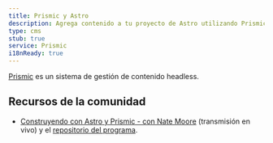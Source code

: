 ```yaml
---
title: Prismic y Astro
description: Agrega contenido a tu proyecto de Astro utilizando Prismic como CMS
type: cms
stub: true
service: Prismic
i18nReady: true
---
```


[Prismic](https://prismic.io/) es un sistema de gestión de contenido headless.

## Recursos de la comunidad

- [Construyendo con Astro y Prismic - con Nate Moore](https://www.youtube.com/watch?v=qFUfuDSLdxM) (transmisión en vivo) y el [repositorio del programa](https://github.com/natemoo-re/miles-of-code).